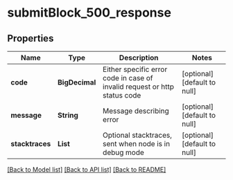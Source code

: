 # submitBlock_500_response

## Properties

| Name            | Type           | Description                                                               | Notes                        |
| --------------- | -------------- | ------------------------------------------------------------------------- | ---------------------------- |
| **code**        | **BigDecimal** | Either specific error code in case of invalid request or http status code | [optional] [default to null] |
| **message**     | **String**     | Message describing error                                                  | [optional] [default to null] |
| **stacktraces** | **List**       | Optional stacktraces, sent when node is in debug mode                     | [optional] [default to null] |

[[Back to Model list]](../README.md#documentation-for-models) [[Back to API list]](../README.md#documentation-for-api-endpoints) [[Back to README]](../README.md)
